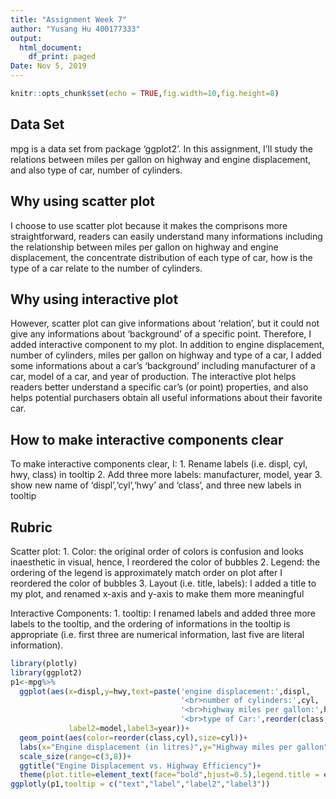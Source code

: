 ---
title: "Assignment Week 7"
author: "Yusang Hu 400177333"
output:
  html_document:
    df_print: paged
Date: Nov 5, 2019
---

```{r setup, include=FALSE}
knitr::opts_chunk$set(echo = TRUE,fig.width=10,fig.height=8)
```

## Data Set

mpg is a data set from package 'ggplot2'. In this assignment, I'll study the relations between miles per gallon on highway and engine displacement, and also type of car, number of cylinders.

## Why using scatter plot

I choose to use scatter plot because it makes the comprisons more straightforward, readers can easily understand many informations including the relationship between miles per gallon on highway and engine displacement, the concentrate distribution of each type of car, how is the type of a car relate to the number of cylinders. 

## Why using interactive plot

However, scatter plot can give informations about 'relation', but it could not give any informations about 'background' of a specific point. Therefore, I added interactive component to my plot. In addition to engine displacement, number of cylinders, miles per gallon on highway and type of a car, I added some informations about a car's 'background' including manufacturer of a car, model of a car, and year of production. The interactive plot helps readers better understand a specific car's (or point) properties, and also helps potential purchasers obtain all useful informations about their favorite car.

## How to make interactive components clear

To make interactive components clear, I:
1. Rename labels (i.e. displ, cyl, hwy, class) in tooltip
2. Add three more labels: manufacturer, model, year
3. show new name of 'displ','cyl','hwy' and 'class', and three new labels in tooltip

## Rubric

Scatter plot:
1. Color: the original order of colors is confusion and looks inaesthetic in visual, hence, I reordered the color of bubbles
2. Legend: the ordering of the legend is approximately match order on plot after I reordered the color of bubbles
3. Layout (i.e. title, labels): I added a title to my plot, and renamed x-axis and y-axis to make them more meaningful

Interactive Components:
1. tooltip: I renamed labels and added three more labels to the tooltip, and the ordering of informations in the tooltip is appropriate (i.e. first three are numerical information, last five are literal information).

```{r}
library(plotly)
library(ggplot2)
p1<-mpg%>%
  ggplot(aes(x=displ,y=hwy,text=paste('engine displacement:',displ,
                                      '<br>number of cylinders:',cyl,
                                      '<br>highway miles per gallon:',hwy,
                                      '<br>type of Car:',reorder(class,cyl)),label=manufacturer,
             label2=model,label3=year))+
  geom_point(aes(color=reorder(class,cyl),size=cyl))+
  labs(x="Engine displacement (in litres)",y="Highway miles per gallon",size="model")+
  scale_size(range=c(3,8))+
  ggtitle("Engine Displacement vs. Highway Efficiency")+
  theme(plot.title=element_text(face="bold",hjust=0.5),legend.title = element_blank())
ggplotly(p1,tooltip = c("text","label","label2","label3"))
```


